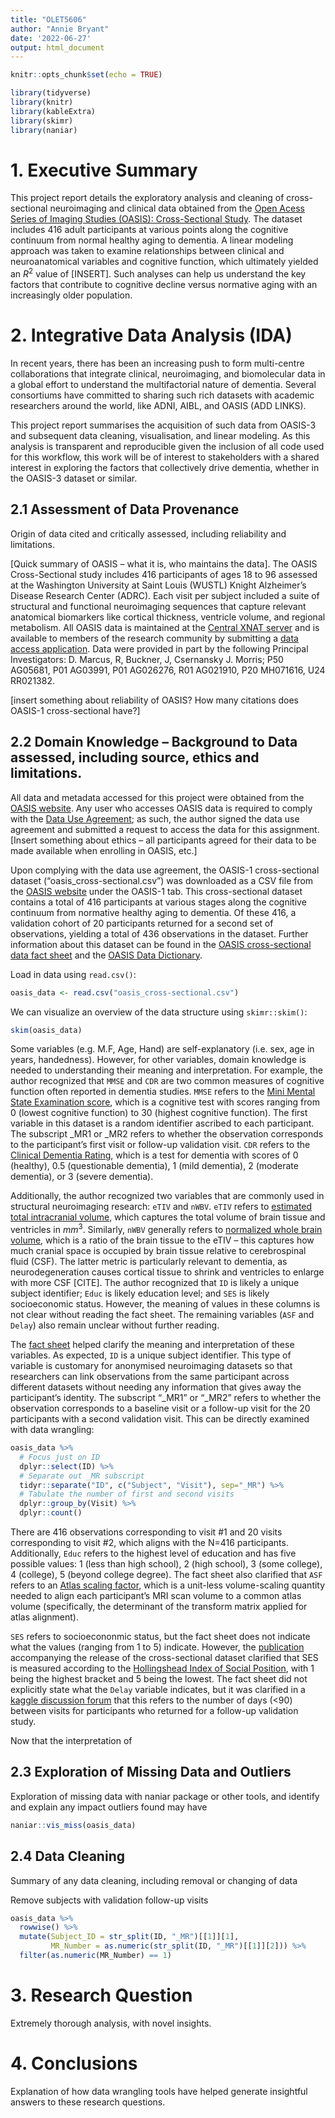 ```yaml
---
title: "OLET5606"
author: "Annie Bryant"
date: '2022-06-27'
output: html_document
---
```


```r
knitr::opts_chunk$set(echo = TRUE)
```

```r
library(tidyverse)
library(knitr)
library(kableExtra)
library(skimr)
library(naniar)
```

# 1. Executive Summary

This project report details the exploratory analysis and cleaning of cross-sectional neuroimaging and clinical data obtained from the [Open Acess Series of Imaging Studies (OASIS): Cross-Sectional Study](https://doi.org/10.1162/jocn.2007.19.9.1498). The dataset includes 416 adult participants at various points along the cognitive continuum from normal healthy aging to dementia. A linear modeling approach was taken to examine relationships between clinical and neuroanatomical variables and cognitive function, which ultimately yielded an $R^2$ value of [INSERT]. Such analyses can help us understand the key factors that contribute to cognitive decline versus normative aging with an increasingly older population.

# 2. Integrative Data Analysis (IDA)

In recent years, there has been an increasing push to form multi-centre collaborations that integrate clinical, neuroimaging, and biomolecular data in a global effort to understand the multifactorial nature of dementia. Several consortiums have committed to sharing such rich datasets with academic researchers around the world, like ADNI, AIBL, and OASIS (ADD LINKS).

This project report summarises the acquisition of such data from OASIS-3 and subsequent data cleaning, visualisation, and linear modeling. As this analysis is transparent and reproducible given the inclusion of all code used for this workflow, this work will be of interest to stakeholders with a shared interest in exploring the factors that collectively drive dementia, whether in the OASIS-3 dataset or similar.

## 2.1 Assessment of Data Provenance

Origin of data cited and critically assessed, including reliability and limitations. 

[Quick summary of OASIS -- what it is, who maintains the data]. The OASIS Cross-Sectional study includes 416 participants of ages 18 to 96 assessed at the Washington University at Saint Louis (WUSTL) Knight Alzheimer's Disease Research Center (ADRC). Each visit per subject included a suite of structural and functional neuroimaging sequences that capture relevant anatomical biomarkers like cortical thickness, ventricle volume, and regional metabolism. All OASIS data is maintained at the [Central XNAT server](https://wiki.xnat.org/central/oasis-on-xnat-central-60981641.html) and is available to members of the research community by submitting a [data access application](https://www.oasis-brains.org/#access). Data were provided in part by the following Principal Investigators: D. Marcus, R, Buckner, J, Csernansky J. Morris; P50 AG05681, P01 AG03991, P01 AG026276, R01 AG021910, P20 MH071616, U24 RR021382.

[insert something about reliability of OASIS? How many citations does OASIS-1 cross-sectional have?]

## 2.2 Domain Knowledge -- Background to Data assessed, including source, ethics and limitations. 

All data and metadata accessed for this project were obtained from the [OASIS website](https://www.oasis-brains.org/#data). Any user who accesses OASIS data is required to comply with the [Data Use Agreement](https://www.oasis-brains.org/#access); as such, the author signed the data use agreement and submitted a request to access the data for this assignment. [Insert something about ethics -- all participants agreed for their data to be made available when enrolling in OASIS, etc.]

Upon complying with the data use agreement, the OASIS-1 cross-sectional dataset ("oasis_cross-sectional.csv") was downloaded as a CSV file from the [OASIS website](https://www.oasis-brains.org/#data) under the OASIS-1 tab. This cross-sectional dataset contains a total of 416 participants at various stages along the cognitive continuum from normative healthy aging to dementia. Of these 416, a validation cohort of 20 participants returned for a second set of observations, yielding a total of 436 observations in the dataset. Further information about this dataset can be found in the [OASIS cross-sectional data fact sheet](https://www.oasis-brains.org/files/oasis_cross-sectional_facts.pdf) and the [OASIS Data Dictionary](https://www.oasis-brains.org/files/OASIS-3_Imaging_Data_Dictionary_v1.5.pdf).


Load in data using `read.csv()`:
```r
oasis_data <- read.csv("oasis_cross-sectional.csv")
```

We can visualize an overview of the data structure using `skimr::skim()`:
```r
skim(oasis_data)
```

Some variables (e.g. M.F, Age, Hand) are self-explanatory (i.e. sex, age in years, handedness). However, for other variables, domain knowledge is needed to understanding their meaning and interpretation. For example, the author recognized that `MMSE` and `CDR` are two common measures of cognitive function often reported in dementia studies. `MMSE` refers to the [Mini Mental State Examination score](CITE), which is a cognitive test with scores ranging from 0 (lowest cognitive function) to 30 (highest cognitive function). The first variable in this dataset is a random identifier ascribed to each participant. The subscript _MR1 or _MR2 refers to whether the observation corresponds to the participant's first visit or follow-up validation visit.  `CDR` refers to the [Clinical Dementia Rating](https://doi.org/10.1192/bjp.140.6.566), which is a test for dementia with scores of 0 (healthy), 0.5 (questionable dementia), 1 (mild dementia), 2 (moderate dementia), or 3 (severe dementia). 

Additionally, the author recognized two variables that are commonly used in structural neuroimaging research: `eTIV` and `nWBV`. `eTIV` refers to [estimated total intracranial volume](https://doi.org/10.1016/j.neuroimage.2004.06.018), which captures the total volume of brain tissue and ventricles in $mm^3$. Similarly, `nWBV` generally refers to [normalized whole brain volume](https://doi.org/10.1212/01.wnl.0000154530.72969.11), which is a ratio of the brain tissue to the eTIV -- this captures how much cranial space is occupied by brain tissue relative to cerebrospinal fluid (CSF). The latter metric is particularly relevant to dementia, as neurodegeneration causes cortical tissue to shrink and ventricles to enlarge with more CSF [CITE]. The author recognized that `ID` is likely a unique subject identifier; `Educ` is likely education level; and `SES` is likely socioeconomic status. However, the meaning of values in these columns is not clear without reading the fact sheet. The remaining variables (`ASF` and `Delay`) also remain unclear without further reading.

The [fact sheet](https://www.oasis-brains.org/files/oasis_cross-sectional_facts.pdf) helped clarify the meaning and interpretation of these variables. As expected, `ID` is a unique subject identifier. This type of variable is customary for anonymised neuroimaging datasets so that researchers can link observations from the same participant across different datasets without needing any information that gives away the participant's identity. The subscript "_MR1" or "_MR2" refers to whether the observation corresponds to a baseline visit or a follow-up visit for the 20 participants with a second validation visit. This can be directly examined with data wrangling:

```r
oasis_data %>%
  # Focus just on ID
  dplyr::select(ID) %>%
  # Separate out _MR subscript
  tidyr::separate("ID", c("Subject", "Visit"), sep="_MR") %>%
  # Tabulate the number of first and second visits
  dplyr::group_by(Visit) %>%
  dplyr::count()
```

There are 416 observations corresponding to visit #1 and 20 visits corresponding to visit #2, which aligns with the N=416 participants. Additionally, `Educ` refers to the highest level of education and has five possible values: 1 (less than high school), 2 (high school), 3 (some college), 4 (college), 5 (beyond college degree). The fact sheet also clarified that `ASF` refers to an [Atlas scaling factor](https://doi.org/10.1016/j.neuroimage.2004.06.018), which is a unit-less volume-scaling quantity needed to align each participant's MRI scan volume to a common atlas volume (specifically, the determinant of the transform matrix applied for atlas alignment). 

`SES` refers to socioecononmic status, but the fact sheet does not indicate what the values (ranging from 1 to 5) indicate. However, the [publication](https://doi.org/10.1162/jocn.2007.19.9.1498) accompanying the release of the cross-sectional dataset clarified that SES is measured according to the [Hollingshead Index of Social Position](https://www.worldcat.org/title/two-factor-index-of-social-position/oclc/1895094), with 1 being the highest bracket and 5 being the lowest. The fact sheet did not explicitly state what the `Delay` variable indicates, but it was clarified in a [kaggle discussion forum](https://www.kaggle.com/datasets/jboysen/mri-and-alzheimers/discussion/118621) that this refers to the number of days (<90) between visits for participants who returned for a follow-up validation study.

Now that the interpretation of 


## 2.3 Exploration of Missing Data and Outliers

Exploration of missing data with naniar package or other tools, and identify and explain any impact outliers found may have

```r
naniar::vis_miss(oasis_data)
```


## 2.4 Data Cleaning

Summary of any data cleaning, including removal or changing of data

Remove subjects with validation follow-up visits
```r
oasis_data %>%
  rowwise() %>%
  mutate(Subject_ID = str_split(ID, "_MR")[[1]][1],
         MR_Number = as.numeric(str_split(ID, "_MR")[[1]][2])) %>%
  filter(as.numeric(MR_Number) == 1)
```

# 3. Research Question 

Extremely thorough analysis, with novel insights.

# 4. Conclusions

Explanation of how data wrangling tools have helped generate insightful answers to these research questions.